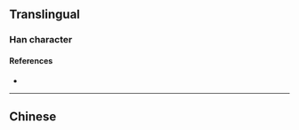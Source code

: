 {{also|澛}}
{{character info/new}}
==Translingual==

===Han character===
{{Han char|rn=85|rad=水|as=15|sn=18|four=|canj=ENWA|ids=⿰氵魯}}

====References====
* {{Han ref|kx=0658.170|dkj=18574|hdz=31780.010|uh=7002|ud=28674}}

----

==Chinese==
{{zh-see|鹵|v}}